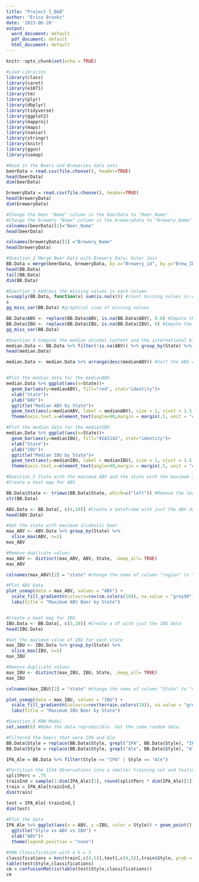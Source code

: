 ---
title: "Project I_B&B"
author: "Erica Brooks"
date: '2023-06-20'
output:
  word_document: default
  pdf_document: default
  html_document: default
---

```{r setup, include=FALSE}
knitr::opts_chunk$set(echo = TRUE)
```

```{r}
#Load Libraries
library(class)
library(caret)
library(e1071)
library(tm)
library(plyr)
library(dbplyr)
library(tidyverse)
library(ggplot2)
library(mapproj)
library(maps)
library(naniar)
library(stringr)
library(knitr)
library(ggsn)
library(usmap)
```
```{r}
#Read in the Beers and Breweries data sets
beerData = read.csv(file.choose(), header=TRUE)
head(beerData)
dim(beerData)

breweryData = read.csv(file.choose(), header=TRUE)
head(breweryData)
dim(breweryData)
```

```{r}
#Change the beer "Name" column in the beerData to "Beer_Name" 
#Change the brewery "Name" column in the breweryData to "Brewery_Name"
colnames(beerData)[1]="Beer_Name" 
head(beerData)

colnames(breweryData)[2] ="Brewery_Name"
head(breweryData)
```

```{r}
#Question_2 Merge Beer Data with Brewery Data; Outer Join
BB.Data = merge(beerData, breweryData, by.x="Brewery_id", by.y="Brew_ID", all=TRUE)
head(BB.Data)
tail(BB.Data)
dim(BB.Data)
```

```{r}
#Question_3 Address the missing values in each column
s=sapply(BB.Data, function(x) sum(is.na(x))) #count missing values in each column
s
gg_miss_var(BB.Data) #graphical view of missing values

BB.Data$ABV <- replace(BB.Data$ABV, is.na(BB.Data$ABV), 0.0) #Impute the missing values in the ABV column with 0.0
BB.Data$IBU <- replace(BB.Data$IBU, is.na(BB.Data$IBU), 0) #Impute the missing values (NA) in IBU column with 0
gg_miss_var(BB.Data)

```

```{r}
#Question_4 Compute the median alcohol content and the international bitterness for each state
median.Data <- BB.Data %>% filter(!is.na(ABV)) %>% group_by(State) %>% summarize(medianABV = median(ABV, na.rm=TRUE), medianIBU = median(IBU, na.rm=TRUE))
head(median.Data)

median.Data <- median.Data %>% arrange(desc(medianABV)) #Sort the ABV column in ascending order


#Plot the median data for the medianABV
median.Data %>% ggplot(aes(x=State))+
  geom_bar(aes(y=medianABV), fill="red", stat="identity")+
  xlab("State")+
  ylab("ABV")+
  ggtitle("Median ABV by State")+
  geom_text(aes(y=medianABV, label = medianABV), size = 1, vjust = 1.5, colour = "white")+
  theme(axis.text.x=element_text(angle=90,margin = margin(.5, unit = "cm"),vjust = 1),legend.position = "none")

#Plot the median data for the medianIBU
median.Data %>% ggplot(aes(x=State))+
  geom_bar(aes(y=medianIBU), fill="#2A3142", stat="identity")+
  xlab("State")+
  ylab("IBU")+
  ggtitle("Median IBU by State")+
  geom_text(aes(y=medianIBU, label = medianIBU), size = 1, vjust = 1.5, colour = "white")+
  theme(axis.text.x=element_text(angle=90,margin = margin(.5, unit = "cm"),vjust = 1),legend.position = "none")
```

```{r}
#Question_5 State with the maximum ABV and the state with the maximum IBU
#Create a heat map for ABV

BB.Data$State <- trimws(BB.Data$State, which=c("left")) #Remove the leading trail spaces from the "State" column
str(BB.Data)

ABV.Data <- BB.Data[, c(4,10)] #Create a dataframe with just the ABV data
head(ABV.Data)

#Get the state with maximum alcoholic beer
max_ABV <- ABV.Data %>% group_by(State) %>%
  slice_max(ABV, n=1)
max_ABV

#Remove duplicate values
max_ABV <- distinct(max_ABV, ABV, State, .keep_all= TRUE)
max_ABV

colnames(max_ABV)[2] = "state" #change the name of column "region" to "state"

#Plot ABV Data
plot_usmap(data = max_ABV, values = "ABV") + 
  scale_fill_gradientn(colours=rev(cm.colors(10)), na.value = "grey90") + 
  labs(title = "Maximum ABV Beer by State")


#Create a heat map for IBU
IBU.Data <- BB.Data[, c(5,10)] #Create a df with just the IBU data
head(IBU.Data)

#Get the maximum value of IBU for each state
max_IBU <- IBU.Data %>% group_by(State) %>%
  slice_max(IBU, n=1)
max_IBU

#Remove duplicate values
max_IBU <- distinct(max_IBU, IBU, State, .keep_all= TRUE)
max_IBU

colnames(max_IBU)[2] = "state" #change the name of column "State" to "state"

plot_usmap(data = max_IBU, values = "IBU") + 
  scale_fill_gradientn(colours=rev(terrain.colors(10)), na.value = "grey90") + 
  labs(title = "Maximum IBU Beer by State")
```


```{r}
#Question_8 KNN Model 
set.seed(6) #Make the data reproducible. Get the same random data.

#Filtered the beers that were IPA and Ale 
BB.Data$Style = replace(BB.Data$Style, grepl("IPA", BB.Data$Style), "IPA")
BB.Data$Style = replace(BB.Data$Style, grepl("Ale", BB.Data$Style), "Ale")

IPA_Ale = BB.Data %>% filter(Style == "IPA" | Style == "Ale")

#Partition the 1534 Observations into a smaller training set and testing set
splitPerc = .75
trainInd = sample(1:dim(IPA_Ale)[1], round(splitPerc * dim(IPA_Ale)[1]))
train = IPA_Ale[trainInd,]
dim(train)

test = IPA_Ale[-trainInd,]
dim(test)
 
#Plot the data 
IPA_Ale %>% ggplot(aes(x = ABV, y =IBU, color = Style)) + geom_point() + 
  ggtitle("Style vs ABV vs IBU") + 
  xlab("ABV")+ 
  theme(legend.position = "none")

#KNN Classification with a k = 5
classifications = knn(train[,c(4,5)],test[,c(4,5)],train$Style, prob = TRUE, k = 5)
table(test$Style,classifications)
cm = confusionMatrix(table(test$Style,classifications))
cm
```


